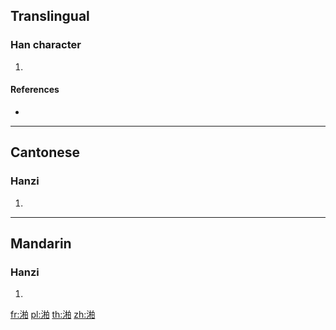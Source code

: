 {{character info/new}}
==Translingual==

===Han character===
{{Han char|rn=85|rad=水|as=09|sn=12|four=|canj=EDHA|ids=⿰氵柏}}

# {{defn|Han|sort=水09}}

====References====
* {{Han ref|kx=0636.280|dkj=17828|dj=1043.250|hdz=31670.060|uh=6E50|ud=28240}}

----

==Cantonese==

===Hanzi===
{{yue-hanzi|jyut=[[paak3]]|y=paak3}}

# {{defn|lang=yue|sort=水09}}

----

==Mandarin==

===Hanzi===
{{cmn-hanzi|pin=[[mò]] ([[mo4]])|wg=mo<sup>4</sup>}}

# {{defn|lang=cmn|sort=水09}}

[[fr:湐]]
[[pl:湐]]
[[th:湐]]
[[zh:湐]]